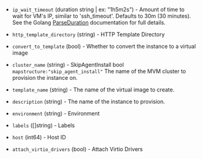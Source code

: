 <!-- Code generated from the comments of the Config struct in builder/mvm/iso/config.go; DO NOT EDIT MANUALLY -->

- `ip_wait_timeout` (duration string | ex: "1h5m2s") - Amount of time to wait for VM's IP, similar to 'ssh_timeout'.
  Defaults to 30m (30 minutes). See the Golang
  [ParseDuration](https://golang.org/pkg/time/#ParseDuration) documentation
  for full details.

- `http_template_directory` (string) - HTTP Template Directory

- `convert_to_template` (bool) - Whether to convert the instance to a virtual image

- `cluster_name` (string) - SkipAgentInstall            bool   `mapstructure:"skip_agent_install"`
  The name of the MVM cluster to provision the instance on.

- `template_name` (string) - The name of the virtual image to create.

- `description` (string) - The name of the instance to provision.

- `environment` (string) - Environment

- `labels` ([]string) - Labels

- `host` (int64) - Host ID

- `attach_virtio_drivers` (bool) - Attach Virtio Drivers

<!-- End of code generated from the comments of the Config struct in builder/mvm/iso/config.go; -->

